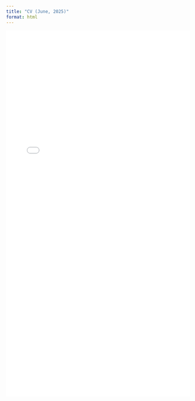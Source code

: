 ```yaml
---
title: "CV (June, 2025)"
format: html
---
```


![](docs/CV_Bhattacharyya.pdf){width=100%
height=1000px}